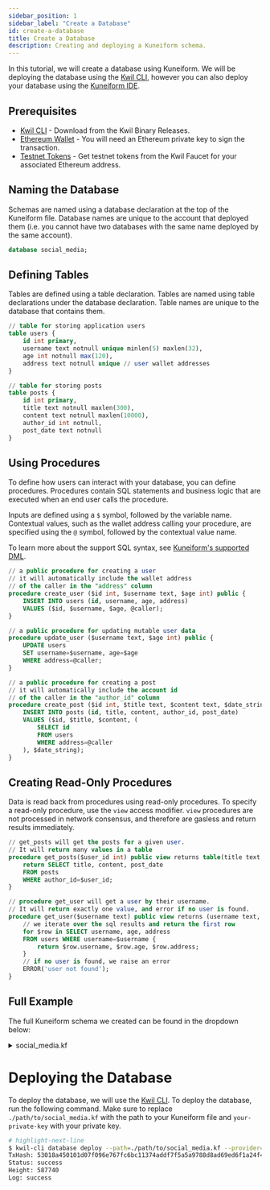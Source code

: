 ```yaml
---
sidebar_position: 1
sidebar_label: "Create a Database"
id: create-a-database
title: Create a Database
description: Creating and deploying a Kuneiform schema.
---
```


In this tutorial, we will create a database using Kuneiform.  We will be deploying the database using the [Kwil CLI](/docs/category/cli),
however you can also deploy your database using the [Kuneiform IDE](<https://ide.kwil.com>).

## Prerequisites

- [Kwil CLI](https://github.com/kwilteam/kwil-db/releases) - Download from the Kwil Binary Releases.
- [Ethereum Wallet](https://privatekeys.pw/keys/ethereum/random) - You will need an Ethereum private key to sign the transaction.
- [Testnet Tokens](https://faucet.kwil.com) - Get testnet tokens from the Kwil Faucet for your associated Ethereum address.

## Naming the Database

Schemas are named using a database declaration at the top of the Kuneiform file.  Database names are unique to the account that deployed them (i.e. you cannot have two databases with the same name deployed by the same account).

```sql title="social_media.kf"
database social_media;
```

## Defining Tables

Tables are defined using a table declaration.  Tables are named using table declarations under the database declaration. Table names are unique to the database that contains them.

```sql title="social_media.kf"
// table for storing application users
table users {
    id int primary,
    username text notnull unique minlen(5) maxlen(32),
    age int notnull max(120),
    address text notnull unique // user wallet addresses
}

// table for storing posts
table posts {
    id int primary,
    title text notnull maxlen(300),
    content text notnull maxlen(10000),
    author_id int notnull,
    post_date text notnull
}
```

## Using Procedures

To define how users can interact with your database, you can define procedures.  Procedures contain SQL statements and business logic that are executed when an end user calls the procedure.

Inputs are defined using a `$` symbol, followed by the variable name.  Contextual values, such as the wallet address calling your procedure, are specified using the `@` symbol, followed by the contextual value name.

To learn more about the support SQL syntax, see [Kuneiform's supported DML](/docs/kuneiform/dml).

```sql title="social_media.kf"
// a public procedure for creating a user
// it will automatically include the wallet address
// of the caller in the "address" column
procedure create_user ($id int, $username text, $age int) public {
    INSERT INTO users (id, username, age, address)
    VALUES ($id, $username, $age, @caller);
}

// a public procedure for updating mutable user data
procedure update_user ($username text, $age int) public {
    UPDATE users
    SET username=$username, age=$age
    WHERE address=@caller;
}

// a public procedure for creating a post
// it will automatically include the account id
// of the caller in the "author_id" column
procedure create_post ($id int, $title text, $content text, $date_string text) public {
    INSERT INTO posts (id, title, content, author_id, post_date)
    VALUES ($id, $title, $content, (
        SELECT id
        FROM users
        WHERE address=@caller
    ), $date_string);
}
```

## Creating Read-Only Procedures

Data is read back from procedures using read-only procedures.  To specify a read-only procedure, use the `view` access modifier.
`view` procedures are not processed in network consensus, and therefore are gasless and return results immediately.

```sql title="social_media.kf"
// get_posts will get the posts for a given user.
// It will return many values in a table
procedure get_posts($user_id int) public view returns table(title text, content text, post_date text) {
    return SELECT title, content, post_date
    FROM posts
    WHERE author_id=$user_id;
}

// procedure get_user will get a user by their username.
// It will return exactly one value, and error if no user is found.
procedure get_user($username text) public view returns (username text, age int, address text) {
    // we iterate over the sql results and return the first row
    for $row in SELECT username, age, address
    FROM users WHERE username=$username {
        return $row.username, $row.age, $row.address;
    }
    // if no user is found, we raise an error
    ERROR('user not found');
}

```

## Full Example
The full Kuneiform schema we created can be found in the dropdown below:

<details>
  <summary> social_media.kf </summary>

```sql showLineNumbers
database social_media;

// table for storing application users
table users {
    id int primary,
    username text notnull unique minlen(5) maxlen(32),
    age int notnull max(120),
    address text notnull unique // user wallet addresses
}

// table for storing posts
table posts {
    id int primary,
    title text notnull maxlen(300),
    content text notnull maxlen(10000),
    author_id int notnull,
    post_date text notnull
}

// a public procedure for creating a user
// it will automatically include the wallet address
// of the caller in the "address" column
procedure create_user ($id int, $username text, $age int) public {
    INSERT INTO users (id, username, age, address)
    VALUES ($id, $username, $age, @caller);
}

// a public procedure for updating mutable user data
procedure update_user ($username text, $age int) public {
    UPDATE users
    SET username=$username, age=$age
    WHERE address=@caller;
}

// a public procedure for creating a post
// it will automatically include the account id
// of the caller in the "author_id" column
procedure create_post ($id int, $title text, $content text, $date_string text) public {
    INSERT INTO posts (id, title, content, author_id, post_date)
    VALUES ($id, $title, $content, (
        SELECT id
        FROM users
        WHERE address=@caller
    ), $date_string);
}

// get_posts will get the posts for a given user.
// It will return many values in a table
procedure get_posts($user_id int) public view returns table(title text, content text, post_date text) {
    return SELECT title, content, post_date
    FROM posts
    WHERE author_id=$user_id;
}

// procedure get_user will get a user by their username.
// It will return exactly one value, and error if no user is found.
procedure get_user($username text) public view returns (username text, age int, address text) {
    // we iterate over the sql results and return the first row
    for $row in SELECT username, age, address
    FROM users WHERE username=$username {
        return $row.username, $row.age, $row.address;
    }
    // if no user is found, we raise an error
    ERROR('user not found');
}
```
</details>

# Deploying the Database

To deploy the database, we will use the [Kwil CLI](/docs/category/cli).  To deploy the database, run the following command. Make sure to replace `./path/to/social_media.kf` with the path to your Kuneiform file and `your-private-key` with your private key.

```bash
# highlight-next-line
$ kwil-cli database deploy --path=./path/to/social_media.kf --provider='https://longhorn.kwil.com' --chain-id 'longhorn' --private-key 'your-private-key' --sync
TxHash: 53018a450101d07f096e767fc6bc11374addf7f5a5a9788d8ad69ed6f1a24f49
Status: success
Height: 587740
Log: success
```
